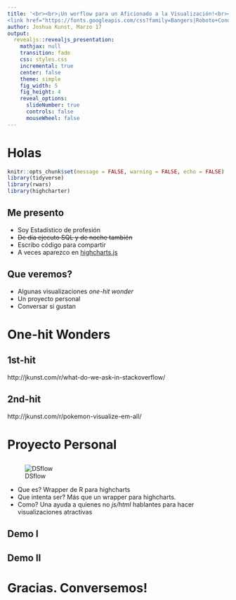 ```yaml
---
title: '<br><br>¡Un worflow para un Aficionado a la Visualización!<br><small>Y algunas herramientas</small>
<link href="https://fonts.googleapis.com/css?family=Bangers|Roboto+Condensed|Oswald" rel="stylesheet">'
author: Joshua Kunst, Marzo 17
output:
  revealjs::revealjs_presentation:
    mathjax: null
    transition: fade
    css: styles.css
    incremental: true
    center: false
    theme: simple
    fig_width: 5
    fig_height: 4
    reveal_options:
      slideNumber: true
      controls: false
      mouseWheel: false
---
```


# Holas {.section-title-white .center data-background="http://i.giphy.com/oJiCqvIqPZE3u.gif"}

```r
knitr::opts_chunk$set(message = FALSE, warning = FALSE, echo = FALSE)
library(tidyverse)
library(rwars)
library(highcharter)
```

## Me presento

- Soy Estadístico de profesión
- ~~De día ejecuto SQL y de noche también~~
- Escribo código para compartir
- A veces aparezco en [highcharts.js](http://www.highcharts.com/blog/)

## Que veremos?

- Algunas visualizaciones _one-hit wonder_
- Un proyecto personal 
- Conversar si gustan

# One-hit Wonders

## 1st-hit 

http://jkunst.com/r/what-do-we-ask-in-stackoverflow/

## 2nd-hit

http://jkunst.com/r/pokemon-visualize-em-all/

# Proyecto Personal

## 

![DSflow](https://raw.githubusercontent.com/jbkunst/highcharter/master/highcharter-logo.png)

- Que es? Wrapper de R para highcharts
- Que intenta ser? Más que un wrapper para highcharts.
- Como? Una ayuda a quienes no _js/html_ hablantes para hacer visualizaciones atractivas

## Demo I

## Demo II

# Gracias. Conversemos! { .center } 




